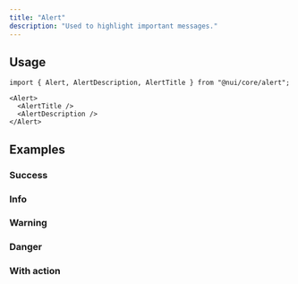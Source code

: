 ```yaml
---
title: "Alert"
description: "Used to highlight important messages."
---
```


<Preview name="alert-demo" />

## Usage

```tsx title="Imports"
import { Alert, AlertDescription, AlertTitle } from "@nui/core/alert";
```

```tsx title="Anatomy"
<Alert>
  <AlertTitle />
  <AlertDescription />
</Alert>
```

## Examples

### Success

<Preview name="alert-success" />

### Info

<Preview name="alert-info" />

### Warning

<Preview name="alert-warning" />

### Danger

<Preview name="alert-danger" />

### With action

<Preview name="alert-with-action" />
